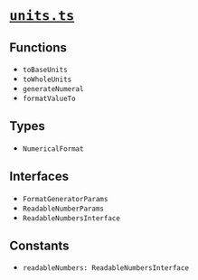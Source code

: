 # [`units.ts`](https://github.com/HausDAO/daohaus-monorepo/blob/develop/libs/common-utilities/src/utils/units.ts)

## Functions

- `toBaseUnits`
- `toWholeUnits`
- `generateNumeral`
- `formatValueTo`

## Types

- `NumericalFormat`

## Interfaces

- `FormatGeneratorParams`
- `ReadableNumberParams`
- `ReadableNumbersInterface`

## Constants

- `readableNumbers: ReadableNumbersInterface`
